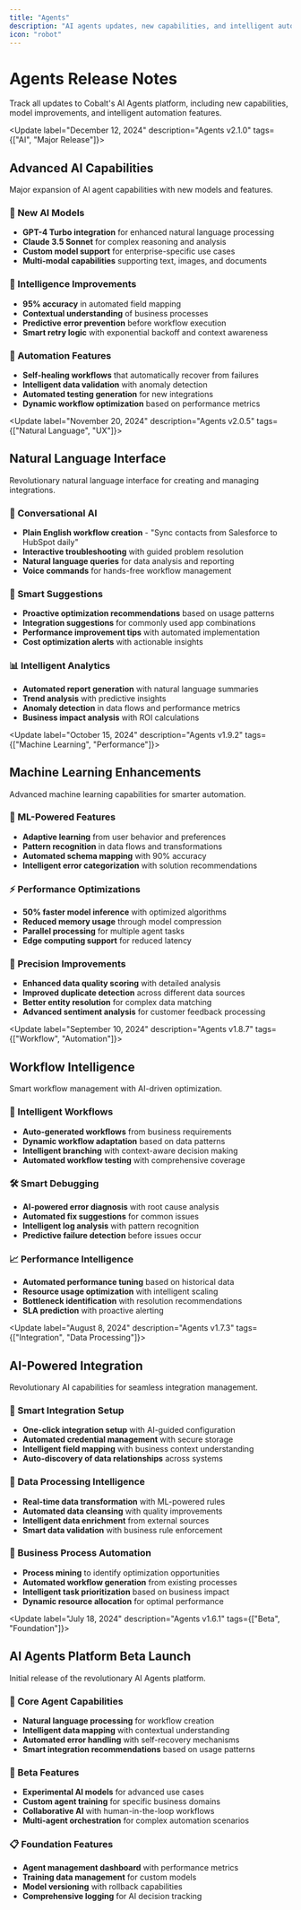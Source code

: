 ```yaml
---
title: "Agents"
description: "AI agents updates, new capabilities, and intelligent automation features"
icon: "robot"
---
```


# Agents Release Notes

Track all updates to Cobalt's AI Agents platform, including new capabilities, model improvements, and intelligent automation features.

<Update label="December 12, 2024" description="Agents v2.1.0" tags={["AI", "Major Release"]}>
## Advanced AI Capabilities

Major expansion of AI agent capabilities with new models and features.

### 🤖 New AI Models
- **GPT-4 Turbo integration** for enhanced natural language processing
- **Claude 3.5 Sonnet** for complex reasoning and analysis
- **Custom model support** for enterprise-specific use cases
- **Multi-modal capabilities** supporting text, images, and documents

### 🧠 Intelligence Improvements
- **95% accuracy** in automated field mapping
- **Contextual understanding** of business processes
- **Predictive error prevention** before workflow execution
- **Smart retry logic** with exponential backoff and context awareness

### 🔧 Automation Features
- **Self-healing workflows** that automatically recover from failures
- **Intelligent data validation** with anomaly detection
- **Automated testing generation** for new integrations
- **Dynamic workflow optimization** based on performance metrics
</Update>

<Update label="November 20, 2024" description="Agents v2.0.5" tags={["Natural Language", "UX"]}>
## Natural Language Interface

Revolutionary natural language interface for creating and managing integrations.

### 💬 Conversational AI
- **Plain English workflow creation** - "Sync contacts from Salesforce to HubSpot daily"
- **Interactive troubleshooting** with guided problem resolution
- **Natural language queries** for data analysis and reporting
- **Voice commands** for hands-free workflow management

### 🎯 Smart Suggestions
- **Proactive optimization recommendations** based on usage patterns
- **Integration suggestions** for commonly used app combinations
- **Performance improvement tips** with automated implementation
- **Cost optimization alerts** with actionable insights

### 📊 Intelligent Analytics
- **Automated report generation** with natural language summaries
- **Trend analysis** with predictive insights
- **Anomaly detection** in data flows and performance metrics
- **Business impact analysis** with ROI calculations
</Update>

<Update label="October 15, 2024" description="Agents v1.9.2" tags={["Machine Learning", "Performance"]}>
## Machine Learning Enhancements

Advanced machine learning capabilities for smarter automation.

### 🔬 ML-Powered Features
- **Adaptive learning** from user behavior and preferences
- **Pattern recognition** in data flows and transformations
- **Automated schema mapping** with 90% accuracy
- **Intelligent error categorization** with solution recommendations

### ⚡ Performance Optimizations
- **50% faster model inference** with optimized algorithms
- **Reduced memory usage** through model compression
- **Parallel processing** for multiple agent tasks
- **Edge computing support** for reduced latency

### 🎯 Precision Improvements
- **Enhanced data quality scoring** with detailed analysis
- **Improved duplicate detection** across different data sources
- **Better entity resolution** for complex data matching
- **Advanced sentiment analysis** for customer feedback processing
</Update>

<Update label="September 10, 2024" description="Agents v1.8.7" tags={["Workflow", "Automation"]}>
## Workflow Intelligence

Smart workflow management with AI-driven optimization.

### 🔄 Intelligent Workflows
- **Auto-generated workflows** from business requirements
- **Dynamic workflow adaptation** based on data patterns
- **Intelligent branching** with context-aware decision making
- **Automated workflow testing** with comprehensive coverage

### 🛠️ Smart Debugging
- **AI-powered error diagnosis** with root cause analysis
- **Automated fix suggestions** for common issues
- **Intelligent log analysis** with pattern recognition
- **Predictive failure detection** before issues occur

### 📈 Performance Intelligence
- **Automated performance tuning** based on historical data
- **Resource usage optimization** with intelligent scaling
- **Bottleneck identification** with resolution recommendations
- **SLA prediction** with proactive alerting
</Update>

<Update label="August 8, 2024" description="Agents v1.7.3" tags={["Integration", "Data Processing"]}>
## AI-Powered Integration

Revolutionary AI capabilities for seamless integration management.

### 🔌 Smart Integration Setup
- **One-click integration setup** with AI-guided configuration
- **Automated credential management** with secure storage
- **Intelligent field mapping** with business context understanding
- **Auto-discovery of data relationships** across systems

### 🔄 Data Processing Intelligence
- **Real-time data transformation** with ML-powered rules
- **Automated data cleansing** with quality improvements
- **Intelligent data enrichment** from external sources
- **Smart data validation** with business rule enforcement

### 🎯 Business Process Automation
- **Process mining** to identify optimization opportunities
- **Automated workflow generation** from existing processes
- **Intelligent task prioritization** based on business impact
- **Dynamic resource allocation** for optimal performance
</Update>

<Update label="July 18, 2024" description="Agents v1.6.1" tags={["Beta", "Foundation"]}>
## AI Agents Platform Beta Launch

Initial release of the revolutionary AI Agents platform.

### 🚀 Core Agent Capabilities
- **Natural language processing** for workflow creation
- **Intelligent data mapping** with contextual understanding
- **Automated error handling** with self-recovery mechanisms
- **Smart integration recommendations** based on usage patterns

### 🧪 Beta Features
- **Experimental AI models** for advanced use cases
- **Custom agent training** for specific business domains
- **Collaborative AI** with human-in-the-loop workflows
- **Multi-agent orchestration** for complex automation scenarios

### 📋 Foundation Features
- **Agent management dashboard** with performance metrics
- **Training data management** for custom models
- **Model versioning** with rollback capabilities
- **Comprehensive logging** for AI decision tracking
</Update>
